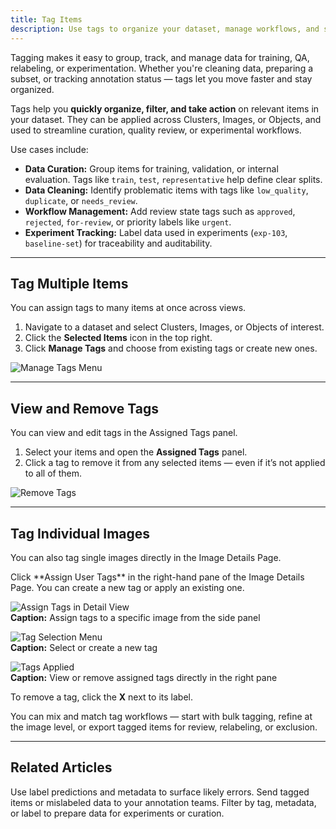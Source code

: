 ```yaml
---
title: Tag Items
description: Use tags to organize your dataset, manage workflows, and simplify downstream processes like relabeling or exclusion.
---
```


<Card title="How This Helps" icon="tag">
    Tagging makes it easy to group, track, and manage data for training, QA, relabeling, or experimentation. Whether you're cleaning data, preparing a subset, or tracking annotation status — tags let you move faster and stay organized.
</Card>

Tags help you **quickly organize, filter, and take action** on relevant items in your dataset. They can be applied across Clusters, Images, or Objects, and used to streamline curation, quality review, or experimental workflows.

Use cases include:

- **Data Curation:** Group items for training, validation, or internal evaluation. Tags like `train`, `test`, `representative` help define clear splits.  
- **Data Cleaning:** Identify problematic items with tags like `low_quality`, `duplicate`, or `needs_review`.  
- **Workflow Management:** Add review state tags such as `approved`, `rejected`, `for-review`, or priority labels like `urgent`.  
- **Experiment Tracking:** Label data used in experiments (`exp-103`, `baseline-set`) for traceability and auditability.

---

## Tag Multiple Items

You can assign tags to many items at once across views.

1. Navigate to a dataset and select Clusters, Images, or Objects of interest.
2. Click the **Selected Items** icon in the top right.
3. Click **Manage Tags** and choose from existing tags or create new ones.

![Manage Tags Menu](https://files.readme.io/57df4c0facde9d06e956217764b7438b0cf401e0972bc0d714e61ea98b3db0a8-Screenshot_2025-01-06_at_18.11.29.png)

---

## View and Remove Tags

You can view and edit tags in the Assigned Tags panel.

1. Select your items and open the **Assigned Tags** panel.
2. Click a tag to remove it from any selected items — even if it’s not applied to all of them.

![Remove Tags](https://files.readme.io/358697be707e1404195cef0f2baea9dae19b7c2080094c0bb6c0d49565f3df37-Screenshot_2025-01-06_at_18.11.42.png)

---

## Tag Individual Images

You can also tag single images directly in the Image Details Page.

<Card title="How to Apply Tags to an Image">
Click **Assign User Tags** in the right-hand pane of the Image Details Page. You can create a new tag or apply an existing one.
</Card>

![Assign Tags in Detail View](https://files.readme.io/a594ae0-Screenshot_2024-06-20_at_8.29.18.png)  
**Caption:** Assign tags to a specific image from the side panel

![Tag Selection Menu](https://files.readme.io/336cd90-Screenshot_2024-06-20_at_8.31.48.png)  
**Caption:** Select or create a new tag

![Tags Applied](https://files.readme.io/0a46c09-Screenshot_2024-06-20_at_8.32.24.png)  
**Caption:** View or remove assigned tags directly in the right pane

To remove a tag, click the **X** next to its label.

<Tip>
You can mix and match tag workflows — start with bulk tagging, refine at the image level, or export tagged items for review, relabeling, or exclusion.
</Tip>

---

## Related Articles

<CardGroup cols={3}>
  <Card title="Find Mislabeled Data with Filters" icon="search" href="https://dash.readme.com/project/visual-layer2/v1.0/docs/find-mislabeled-data-using-visual-layer-label-filters">
    Use label predictions and metadata to surface likely errors.
  </Card>
  <Card title="Export Data for Re-Annotation" icon="upload" href="https://dash.readme.com/project/visual-layer2/v1.0/docs/export-data">
    Send tagged items or mislabeled data to your annotation teams.
  </Card>
  <Card title="Data Selection Using Filters" icon="filter" href="https://dash.readme.com/project/visual-layer2/v1.0/docs/data-selection-using-visual-layer">
    Filter by tag, metadata, or label to prepare data for experiments or curation.
  </Card>
</CardGroup>